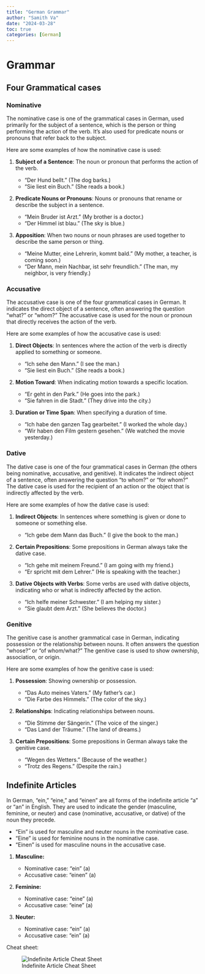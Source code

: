 ```yaml
---
title: "German Grammar"
author: "Samith Va"
date: "2024-03-28"
toc: true
categories: [German]
---
```


# Grammar 

## Four Grammatical cases

### Nominative

The nominative case is one of the grammatical cases in German, used primarily for the subject of a sentence, which is the person or thing performing the action of the verb. It's also used for predicate nouns or pronouns that refer back to the subject.

Here are some examples of how the nominative case is used:

1. **Subject of a Sentence**: The noun or pronoun that performs the action of the verb.
    
    - "Der Hund bellt." (The dog barks.)
    - "Sie liest ein Buch." (She reads a book.)
2. **Predicate Nouns or Pronouns**: Nouns or pronouns that rename or describe the subject in a sentence.
    
    - "Mein Bruder ist Arzt." (My brother is a doctor.)
    - "Der Himmel ist blau." (The sky is blue.)
3. **Apposition**: When two nouns or noun phrases are used together to describe the same person or thing.
    
    - "Meine Mutter, eine Lehrerin, kommt bald." (My mother, a teacher, is coming soon.)
    - "Der Mann, mein Nachbar, ist sehr freundlich." (The man, my neighbor, is very friendly.)

### Accusative

The accusative case is one of the four grammatical cases in German. It indicates the direct object of a sentence, often answering the question "what?" or "whom?" The accusative case is used for the noun or pronoun that directly receives the action of the verb.

Here are some examples of how the accusative case is used:

1. **Direct Objects**: In sentences where the action of the verb is directly applied to something or someone.
    
    - "Ich sehe den Mann." (I see the man.)
    - "Sie liest ein Buch." (She reads a book.)
2. **Motion Toward**: When indicating motion towards a specific location.
    
    - "Er geht in den Park." (He goes into the park.)
    - "Sie fahren in die Stadt." (They drive into the city.)
3. **Duration or Time Span**: When specifying a duration of time.
    
    - "Ich habe den ganzen Tag gearbeitet." (I worked the whole day.)
    - "Wir haben den Film gestern gesehen." (We watched the movie yesterday.)

### Dative

The dative case is one of the four grammatical cases in German (the others being nominative, accusative, and genitive). It indicates the indirect object of a sentence, often answering the question "to whom?" or "for whom?" The dative case is used for the recipient of an action or the object that is indirectly affected by the verb.

Here are some examples of how the dative case is used:

1. **Indirect Objects**: In sentences where something is given or done to someone or something else.
    
    - "Ich gebe dem Mann das Buch." (I give the book to the man.)
2. **Certain Prepositions**: Some prepositions in German always take the dative case.
    
    - "Ich gehe mit meinem Freund." (I am going with my friend.)
    - "Er spricht mit dem Lehrer." (He is speaking with the teacher.)
3. **Dative Objects with Verbs**: Some verbs are used with dative objects, indicating who or what is indirectly affected by the action.
    
    - "Ich helfe meiner Schwester." (I am helping my sister.)
    - "Sie glaubt dem Arzt." (She believes the doctor.)

### Genitive

The genitive case is another grammatical case in German, indicating possession or the relationship between nouns. It often answers the question "whose?" or "of whom/what?" The genitive case is used to show ownership, association, or origin.

Here are some examples of how the genitive case is used:

1. **Possession**: Showing ownership or possession.
    
    - "Das Auto meines Vaters." (My father's car.)
    - "Die Farbe des Himmels." (The color of the sky.)
2. **Relationships**: Indicating relationships between nouns.
    
    - "Die Stimme der Sängerin." (The voice of the singer.)
    - "Das Land der Träume." (The land of dreams.)
3. **Certain Prepositions**: Some prepositions in German always take the genitive case.
    
    - "Wegen des Wetters." (Because of the weather.)
    - "Trotz des Regens." (Despite the rain.)

## Indefinite Articles

In German, "ein," "eine," and "einen" are all forms of the indefinite article "a" or "an" in English. They are used to indicate the gender (masculine, feminine, or neuter) and case (nominative, accusative, or dative) of the noun they precede.

- "Ein" is used for masculine and neuter nouns in the nominative case.
- "Eine" is used for feminine nouns in the nominative case.
- "Einen" is used for masculine nouns in the accusative case.

1. **Masculine:**
    
    - Nominative case: "ein" (a)
    - Accusative case: "einen" (a)
2. **Feminine:**
    
    - Nominative case: "eine" (a)
    - Accusative case: "eine" (a)
3. **Neuter:**
    
    - Nominative case: "ein" (a)
    - Accusative case: "ein" (a)

Cheat sheet:

![Indefinite Article Cheat Sheet](indefinite_articles.png)


